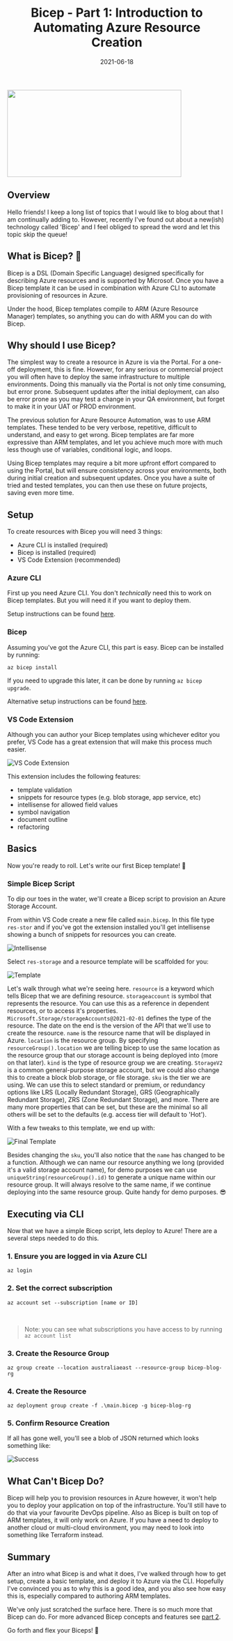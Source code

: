 ﻿---
title: 'Bicep - Part 1: Introduction to Automating Azure Resource Creation'
date: '2021-06-18'
lastmod: '2022-12-30'
tags: ['bicep', 'azure', 'devops']
draft: false
summary: 'Automate Creating Azure Resources with Bicep.'
images: ['/static/images/bicep/bicep6.png']
canonicalUrl: https://beta.dandoescode.com/blog/bicep/part-one
---

<div class="flex flex-col justify-center items-center">
    <Image src="/static/images/bicep/bicep6.png" width="400px" height="200px"/>
</div>

<BicepSeriesHeader />

## Overview

Hello friends!  I keep a long list of topics that I would like to blog about that I am continually adding to.  However, recently I've found out about a new(ish) technology called 'Bicep' and I feel obliged to spread the word and let this topic skip the queue!

## What is Bicep? 💪

Bicep is a DSL (Domain Specific Language) designed specifically for describing Azure resources and is supported by Microsof.  Once you have a Bicep template it can be used in combination with Azure CLI to automate provisioning of resources in Azure.

Under the hood, Bicep templates compile to ARM (Azure Resource Manager) templates, so anything you can do with ARM you can do with Bicep.

## Why should I use Bicep?

The simplest way to create a resource in Azure is via the Portal.  For a one-off deployment, this is fine.  However, for any serious or commercial project you will often have to deploy the same infrastructure to multiple environments.  Doing this manually via the Portal is not only time consuming, but error prone.  Subsequent updates after the initial deployment, can also be error prone as you may test a change in your QA environment, but forget to make it in your UAT or PROD environment.

The previous solution for Azure Resource Automation, was to use ARM templates.  These tended to be very verbose, repetitive, difficult to understand, and easy to get wrong.  Bicep templates are far more expressive than ARM templates, and let you achieve much more with much less though use of variables, conditional logic, and loops.

Using Bicep templates may require a bit more upfront effort compared to using the Portal, but will ensure consistency across your environments, both during initial creation and subsequent updates.  Once you have a suite of tried and tested templates, you can then use these on future projects, saving even more time.

## Setup

To create resources with Bicep you will need 3 things:

- Azure CLI is installed (required)
- Bicep is installed (required)
- VS Code Extension (recommended)

### Azure CLI

First up you need Azure CLI.  You don't *technically* need this to work on Bicep templates.  But you will need it if you want to deploy them.

Setup instructions can be found [here](https://docs.microsoft.com/en-us/cli/azure/install-azure-cli).

### Bicep

Assuming you've got the Azure CLI, this part is easy.  Bicep can be installed by running:

```
az bicep install
```

If you need to upgrade this later, it can be done by running `az bicep upgrade`.

Alternative setup instructions can be found [here](https://github.com/Azure/bicep/blob/main/docs/installing.md#install-the-bicep-cli-details).

### VS Code Extension

Although you can author your Bicep templates using whichever editor you prefer, VS Code has a great extension that will make this process much easier.

![VS Code Extension](https://github.com/Azure/bicep/raw/main/docs/images/install-bicep-extension.PNG)

This extension includes the following features:

- template validation
- snippets for resource types (e.g. blob storage, app service, etc)
- intellisense for allowed field values
- symbol navigation
- document outline
- refactoring

## Basics

Now you're ready to roll.  Let's write our first Bicep template! 💪

### Simple Bicep Script

To dip our toes in the water, we'll create a Bicep script to provision an Azure Storage Account.

From within VS Code create a new file called `main.bicep`.  In this file type `res-stor` and if you've got the extension installed you'll get intellisense showing a bunch of snippets for resources you can create.

![Intellisense](/static/images/bicep/intellisense.png)

Select `res-storage` and a resource template will be scaffolded for you:

![Template](/static/images/bicep/template.png)

Let's walk through what we're seeing here.  `resource` is a keyword which tells Bicep that we are defining resource.  `storageaccount` is symbol that represents the resource.  You can use this as a reference in dependent resources, or to access it's properties.  `Microsoft.Storage/storageAccounts@2021-02-01` defines the type of the resource.  The date on the end is the version of the API that we'll use to create the resource.  `name` is the resource name that will be displayed in Azure.  `location` is the resource group.  By specifying `resourceGroup().location` we are telling bicep to use the same location as the resource group that our storage account is being deployed into (more on that later).  `kind` is the type of resource group we are creating.  `StorageV2` is a common general-purpose storage account, but we could also change this to create a block blob storage, or file storage.  `sku` is the tier we are using.  We can use this to select standard or premium, or redundancy options like LRS (Locally Redundant Storage), GRS (Geographically Redundant Storage), ZRS (Zone Redundant Storage), and more.  There are many more properties that can be set, but these are the minimal so all others will be set to the defaults (e.g. access tier will default to 'Hot').

With a few tweaks to this template, we end up with:

![Final Template](/static/images/bicep/final-template.png)

Besides changing the `sku`, you'll also notice that the `name` has changed to be a function.  Although we can name our resource anything we long (provided it's a valid storage account name), for demo purposes we can use `uniqueString(resourceGroup().id)` to generate a unique name within our resource group.  It will always resolve to the same name, if we continue deploying into the same resource group.  Quite handy for demo purposes. 😎

## Executing via CLI

Now that we have a simple Bicep script, lets deploy to Azure!  There are a several steps needed to do this.

### 1. Ensure you are logged in via Azure CLI

```
az login
```

### 2. Set the correct subscription

```
az account set --subscription [name or ID] 
```

<br />

> Note: you can see what subscriptions you have access to by running `az account list`

### 3. Create the Resource Group

```
az group create --location australiaeast --resource-group bicep-blog-rg
```

### 4. Create the Resource

```
az deployment group create -f .\main.bicep -g bicep-blog-rg
```

### 5. Confirm Resource Creation

If all has gone well, you'll see a blob of JSON returned which looks something like:

![Success](/static/images/bicep/success.png)

## What Can't Bicep Do?

Bicep will help you to provision resources in Azure however, it won't help you to deploy your application on top of the infrastructure.  You'll still have to do that via your favourite DevOps pipeline.  Also as Bicep is built on top of ARM templates, it will only work on Azure.  If you have a need to deploy to another cloud or multi-cloud environment, you may need to look into something like Terraform instead.

## Summary

After an intro what Bicep is and what it does, I've walked through how to get setup, create a basic template, and deploy it to Azure via the CLI.  Hopefully I've convinced you as to why this is a good idea, and you also see how easy this is, especially compared to authoring ARM templates.

We've only just scratched the surface here.  There is so much more that Bicep can do.  For more advanced Bicep concepts and features see [part 2](/blog/bicep-part-two).

Go forth and flex your Biceps! 💪

<BicepSeriesResources />